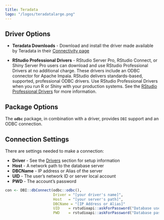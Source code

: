 ```yaml
---
title: Teradata
logo: "/logos/teradatalarge.png"
---
```


## Driver Options

- **Teradata Downloads** - Download and install the driver made available by Teradata in their [Connectivity page](https://downloads.teradata.com/download/connectivity)

- **RStudio Professional Drivers** - RStudio Server Pro, RStudio Connect, or Shiny Server Pro users can download and use RStudio Professional Drivers at no additional charge. These drivers include an ODBC connector for Apache Impala.  RStudio delivers standards-based, supported, professional ODBC drivers. Use RStudio Professional Drivers when you run R or Shiny with your production systems. See the [RStudio Professional Drivers](https://www.rstudio.com/products/drivers/) for more information. 

## Package Options

The **`odbc`** package, in combination with a driver, provides `DBI` support and an ODBC connection.

## Connection Settings

There are settings needed to make a connection:

  - **Driver** - See the [Drivers](/drivers) section for setup information 
  - **Host** - A network path to the database server
  - **DBCName** - IP address or Alias of the server
  - **UID** - The user's network ID or server local account
  - **PWD** - The account's password

```r

con <- DBI::dbConnect(odbc::odbc(),
                      Driver = "[your driver's name]",
                      Host   = "[your server's path]",
                      DBCName = "[IP Address or Alias]"
                      UID    = rstudioapi::askForPassword("Database user"),
                      PWD    = rstudioapi::askForPassword("Database password"))

```




